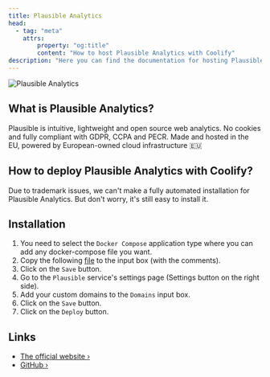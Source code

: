 ```yaml
---
title: Plausible Analytics
head:
  - tag: "meta"
    attrs:
        property: "og:title"
        content: "How to host Plausible Analytics with Coolify"
description: "Here you can find the documentation for hosting Plausible Analytics with Coolify."
---
```


![Plausible Analytics](https://plausible.io/images/ee/logo_light-38aed73a70daced020b53243966ed15e.svg?vsn=d)

## What is Plausible Analytics?

Plausible is intuitive, lightweight and open source web analytics. No cookies and fully compliant with GDPR, CCPA and PECR. Made and hosted in the EU, powered by European-owned cloud infrastructure 🇪🇺

## How to deploy Plausible Analytics with Coolify?

Due to trademark issues, we can't make a fully automated installation for Plausible Analytics. But don't worry, it's still easy to install it.

## Installation

1. You need to select the `Docker Compose` application type where you can add any docker-compose file you want.
2. Copy the following [file](https://raw.githubusercontent.com/coollabsio/coolify/main/templates/compose/plausible.yaml) to the input box (with the comments).
3. Click on the `Save` button.
4. Go to the `Plausible` service's settings page (Settings button on the right side).
5. Add your custom domains to the `Domains` input box.
6. Click on the `Save` button.
7. Click on the `Deploy` button.

## Links

- [The official website ›](https://plausible.io/)
- [GitHub ›](https://github.com/plausible/analytics)
